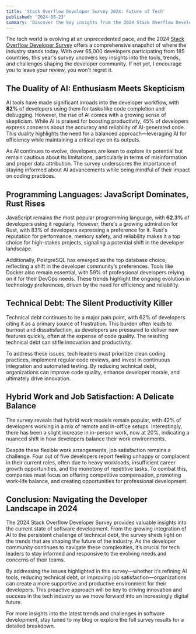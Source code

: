 ```yaml
---
title: 'Stack Overflow Developer Survey 2024: Future of Tech'
published: '2024-08-23'
summary: 'Discover the key insights from the 2024 Stack Overflow Developer Survey. Explore trends in AI adoption, programming languages, and technical debt management, and learn how hybrid work models and job satisfaction are shaping the future of the tech industry'
---
```


The tech world is evolving at an unprecedented pace, and the 2024 [Stack Overflow Developer Survey](https://survey.stackoverflow.co/2024/) offers a comprehensive snapshot of where the industry stands today. With over 65,000 developers participating from 185 countries, this year's survey uncovers key insights into the tools, trends, and challenges shaping the developer community. If not yet, I encourage you to leave your review, you won't regret it.

## The Duality of AI: Enthusiasm Meets Skepticism

AI tools have made significant inroads into the developer workflow, with **82%** of developers using them for tasks like code completion and debugging. However, the rise of AI comes with a growing sense of skepticism. While AI is praised for boosting productivity, 45% of developers express concerns about the accuracy and reliability of AI-generated code. This duality highlights the need for a balanced approach—leveraging AI for efficiency while maintaining a critical eye on its outputs.

As AI continues to evolve, developers are keen to explore its potential but remain cautious about its limitations, particularly in terms of misinformation and proper data attribution. The survey underscores the importance of staying informed about AI advancements while being mindful of their impact on coding practices.

## Programming Languages: JavaScript Dominates, Rust Rises

JavaScript remains the most popular programming language, with **62.3%** of developers using it regularly. However, there's a growing admiration for Rust, with 83% of developers expressing a preference for it. Rust's reputation for performance, memory safety, and reliability makes it a top choice for high-stakes projects, signaling a potential shift in the developer landscape.

Additionally, PostgreSQL has emerged as the top database choice, reflecting a shift in the developer community’s preferences. Tools like Docker also remain essential, with 59% of professional developers relying on it for their DevOps needs. These trends highlight the ongoing evolution in technology preferences, driven by the need for efficiency and reliability.

## Technical Debt: The Silent Productivity Killer

Technical debt continues to be a major pain point, with 62% of developers citing it as a primary source of frustration. This burden often leads to burnout and dissatisfaction, as developers are pressured to deliver new features quickly, often at the expense of code quality. The resulting technical debt can stifle innovation and productivity.

To address these issues, tech leaders must prioritize clean coding practices, implement regular code reviews, and invest in continuous integration and automated testing. By reducing technical debt, organizations can improve code quality, enhance developer morale, and ultimately drive innovation.

## Hybrid Work and Job Satisfaction: A Delicate Balance

The survey reveals that hybrid work models remain popular, with 42% of developers working in a mix of remote and in-office setups. Interestingly, there has been a slight increase in in-person work, now at 20%, indicating a nuanced shift in how developers balance their work environments.

Despite these flexible work arrangements, job satisfaction remains a challenge. Four out of five developers report feeling unhappy or complacent in their current roles, often due to heavy workloads, insufficient career growth opportunities, and the monotony of repetitive tasks. To combat this, companies must focus on offering competitive compensation, promoting work-life balance, and creating opportunities for professional development.

## Conclusion: Navigating the Developer Landscape in 2024

The 2024 Stack Overflow Developer Survey provides valuable insights into the current state of software development. From the growing integration of AI to the persistent challenge of technical debt, the survey sheds light on the trends that are shaping the future of the industry. As the developer community continues to navigate these complexities, it’s crucial for tech leaders to stay informed and responsive to the evolving needs and concerns of their teams.

By addressing the issues highlighted in this survey—whether it’s refining AI tools, reducing technical debt, or improving job satisfaction—organizations can create a more supportive and productive environment for their developers. This proactive approach will be key to driving innovation and success in the tech industry as we move forward into an increasingly digital future.

For more insights into the latest trends and challenges in software development, stay tuned to my blog or explore the full survey results for a detailed breakdown.
